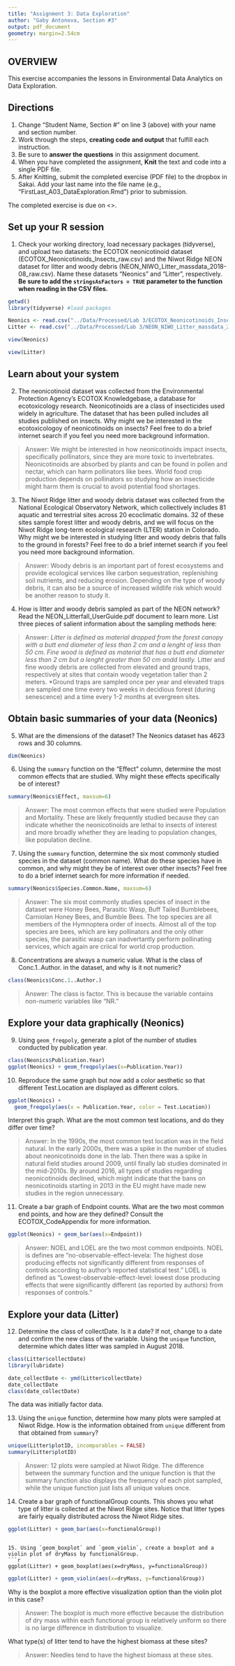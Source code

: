 ```yaml
---
title: "Assignment 3: Data Exploration"
author: "Gaby Antonova, Section #3"
output: pdf_document
geometry: margin=2.54cm
---
```


## OVERVIEW

This exercise accompanies the lessons in Environmental Data Analytics on Data Exploration. 

## Directions
1. Change "Student Name, Section #" on line 3 (above) with your name and section number.
2. Work through the steps, **creating code and output** that fulfill each instruction.
3. Be sure to **answer the questions** in this assignment document.
4. When you have completed the assignment, **Knit** the text and code into a single PDF file.
5. After Knitting, submit the completed exercise (PDF file) to the dropbox in Sakai. Add your last name into the file name (e.g., "FirstLast_A03_DataExploration.Rmd") prior to submission.

The completed exercise is due on <>.


## Set up your R session

1. Check your working directory, load necessary packages (tidyverse), and upload two datasets: the ECOTOX neonicotinoid dataset (ECOTOX_Neonicotinoids_Insects_raw.csv) and the Niwot Ridge NEON dataset for litter and woody debris (NEON_NIWO_Litter_massdata_2018-08_raw.csv). Name these datasets "Neonics" and "Litter", respectively. **Be sure to add the `stringsAsFactors = TRUE` parameter to the function when reading in the CSV files.**
```r
getwd()
library(tidyverse) #load packages

Neonics <- read.csv("../Data/Processed/Lab 3/ECOTOX_Neonicotinoids_Insects_raw.csv", stringsAsFactors=TRUE)
Litter <- read.csv("../Data/Processed/Lab 3/NEON_NIWO_Litter_massdata_2018-08_raw.csv", stringsAsFactors=TRUE)

view(Neonics)

view(Litter)
```

## Learn about your system

2. The neonicotinoid dataset was collected from the Environmental Protection Agency's ECOTOX Knowledgebase, a database for ecotoxicology research. Neonicotinoids are a class of insecticides used widely in agriculture. The dataset that has been pulled includes all studies published on insects. Why might we be interested in the ecotoxicologoy of neonicotinoids on insects? Feel free to do a brief internet search if you feel you need more background information. 

> Answer: We might be interested in how neonicotinoids impact insects, specifically pollinators, since they are more toxic to invertebrates. Neonicotinoids are absorbed by plants and can be found in pollen and nectar, which can harm pollinators like bees. World food crop production depends on pollinators so studying how an insecticide might harm them is crucial to avoid potential food shortages. 

3. The Niwot Ridge litter and woody debris dataset was collected from the National Ecological Observatory Network, which collectively includes 81 aquatic and terrestrial sites across 20 ecoclimatic domains. 32 of these sites sample forest litter and woody debris, and we will focus on the Niwot Ridge long-term ecological research (LTER) station in Colorado. Why might we be interested in studying litter and woody debris that falls to the ground in forests? Feel free to do a brief internet search if you feel you need more background information. 

> Answer: Woody debris is an important part of forest ecosystems and provide ecological services like carbon sequestration, replenishing soil nutrients, and reducing erosion. Depending on the type of woody debris, it can also be a source of increased wildlife risk which would be another reason to study it. 


4. How is litter and woody debris sampled as part of the NEON network? Read the NEON_Litterfall_UserGuide.pdf document to learn more. List three pieces of salient information about the sampling methods here: 

> Answer: 
*Litter is defined as material dropped from the forest canopy with a butt end diameter of less than 2 cm and a lenght of less than 50 cm. Fine wood is defined as material that has a butt end diameter less than 2 cm but a lenght greater than 50 cm andd lastly. 
*Litter and fine woody debris are collected from elevated and ground traps, respectively at sites that contain woody vegetation taller than 2 meters.
*Ground traps are sampled once per year and elevated traps are sampled one time every two weeks in decidious forest (during senescence) and a time every 1-2 months at evergreen sites. 



## Obtain basic summaries of your data (Neonics)

5. What are the dimensions of the dataset?
The Neonics dataset has 4623 rows and 30 columns. 

```r
dim(Neonics)
```

6. Using the `summary` function on the "Effect" column, determine the most common effects that are studied. Why might these effects specifically be of interest?
```r
summary(Neonics$Effect, maxsum=6)
```

> Answer: The most common effects that were studied were Population and Mortality. These are likely frequently studied because they can indicate whether the neonicotinoids are lethal to insects of interest and more broadly whether they are leading to population changes, like population decline. 

7. Using the `summary` function, determine the six most commonly studied species in the dataset (common name). What do these species have in common, and why might they be of interest over other insects? Feel free to do a brief internet search for more information if needed.

```r
summary(Neonics$Species.Common.Name, maxsum=6)
```

> Answer: The six most commonly studies species of insect in the dataset were Honey Bees, Parasitic Wasp, Buff Tailed Bumblebees, Carniolan Honey Bees, and Bumble Bees. The top species are all members of the Hymnoptera order of insects. Almost all of the top species are bees, which are key pollinators and the only other species, the parasitic wasp can inadvertantly perform pollinating services, which again are criical for world crop production. 

8. Concentrations are always a numeric value. What is the class of Conc.1..Author. in the dataset, and why is it not numeric?

```r
class(Neonics$Conc.1..Author.)
```

> Answer: The class is factor. This is because the variable contains non-numeric variables like "NR."




## Explore your data graphically (Neonics)

9. Using `geom_freqpoly`, generate a plot of the number of studies conducted by publication year. 
```r
class(Neonics$Publication.Year)
ggplot(Neonics) + geom_freqpoly(aes(x=Publication.Year))
```

10. Reproduce the same graph but now add a color aesthetic so that different Test.Location are displayed as different colors.
```r
ggplot(Neonics) + 
  geom_freqpoly(aes(x = Publication.Year, color = Test.Location))
```

Interpret this graph. What are the most common test locations, and do they differ over time?

> Answer: In the 1990s, the most common test location was in the field natural. In the early 2000s, there was a spike in the number of studies about neonicotinoids done in the lab. Then there was a spike in natural field studies around 2009, until finally lab studies dominated in the mid-2010s. By around 2016, all types of studies regarding neonicotinoids declined, which might indicate that the bans on neonicotinoids starting in 2013 in the EU might have made new studies in the region unnecessary. 

11. Create a bar graph of Endpoint counts. What are the two most common end points, and how are they defined? Consult the ECOTOX_CodeAppendix for more information. 

```r
ggplot(Neonics) + geom_bar(aes(x=Endpoint))
```

> Answer: NOEL and LOEL are the two most common endpoints. NOEL is defines are "no-observable-effect-levela: The highest dose producing effects not significantly different from responses of controls according to author's reported statistical test." LOEL is defined as "Lowest-observable-effect-level: lowest dose producing effects that were significantly different (as reported by authors) from responses of controls."
>

## Explore your data (Litter)

12. Determine the class of collectDate. Is it a date? If not, change to a date and confirm the new class of the variable. Using the `unique` function, determine which dates litter was sampled in August 2018. 
```r
class(Litter$collectDate)
library(lubridate)

date_collectDate <- ymd(Litter$collectDate)
date_collectDate
class(date_collectDate)
```
The data was initially factor data. 

13. Using the `unique` function, determine how many plots were sampled at Niwot Ridge. How is the information obtained from `unique` different from that obtained from `summary`?

```r
unique(Litter$plotID, incomparables = FALSE)
summary(Litter$plotID)

```

> Answer: 12 plots were sampled at Niwot Ridge. The difference between the summary function and the unique function is that the summary function also displays the frequency of each plot sampled, while the unique function just lists all unique values once. 

14. Create a bar graph of functionalGroup counts. This shows you what type of litter is collected at the Niwot Ridge sites. Notice that litter types are fairly equally distributed across the Niwot Ridge sites.
```r
ggplot(Litter) + geom_bar(aes(x=functionalGroup))
```
```

15. Using `geom_boxplot` and `geom_violin`, create a boxplot and a violin plot of dryMass by functionalGroup. 
```r
ggplot(Litter) + geom_boxplot(aes(x=dryMass, y=functionalGroup))
```

```r
ggplot(Litter) + geom_violin(aes(x=dryMass, y=functionalGroup))
```

Why is the boxplot a more effective visualization option than the violin plot in this case?

> Answer: The boxplot is much more effective because the distribution of dry mass within each functional group is relatively uniform so there is no large difference in distribution to visualize. 

What type(s) of litter tend to have the highest biomass at these sites? 

> Answer: Needles tend to have the highest biomass at these sites.
